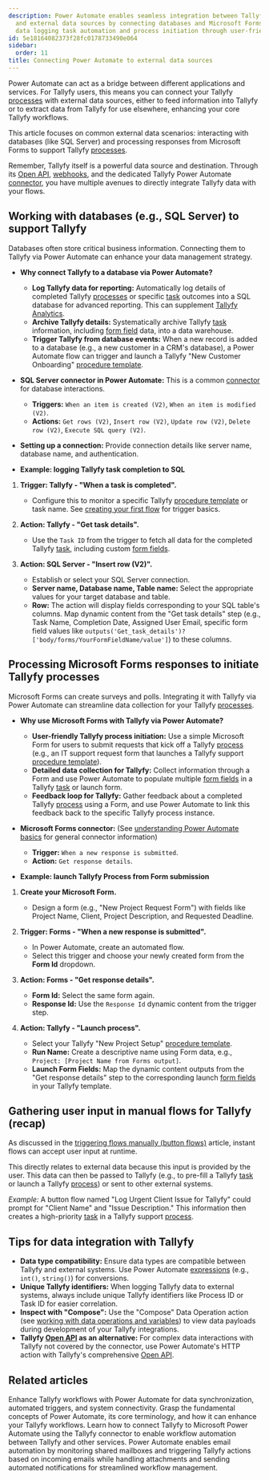 ```yaml
---
description: Power Automate enables seamless integration between Tallyfy processes
  and external data sources by connecting databases and Microsoft Forms while supporting
  data logging task automation and process initiation through user-friendly interfaces.
id: 5e18164082373f28fc0178733490e064
sidebar:
  order: 11
title: Connecting Power Automate to external data sources
---
```



Power Automate can act as a bridge between different applications and services. For Tallyfy users, this means you can connect your Tallyfy [processes](/products/pro/tracking-and-tasks/processes/) with external data sources, either to feed information into Tallyfy or to extract data from Tallyfy for use elsewhere, enhancing your core Tallyfy workflows.

This article focuses on common external data scenarios: interacting with databases (like SQL Server) and processing responses from Microsoft Forms to support Tallyfy [processes](/products/pro/tracking-and-tasks/processes/).

Remember, Tallyfy itself is a powerful data source and destination. Through its [Open API](/products/pro/integrations/open-api/), [webhooks](/products/pro/integrations/webhooks/), and the dedicated Tallyfy Power Automate [connector](/products/pro/integrations/middleware/power-automate/how-can-i-integrate-tallyfy-with-microsoft-power-automate/), you have multiple avenues to directly integrate Tallyfy data with your flows.

## Working with databases (e.g., SQL Server) to support Tallyfy

Databases often store critical business information. Connecting them to Tallyfy via Power Automate can enhance your data management strategy.

*   **Why connect Tallyfy to a database via Power Automate?**
    *   **Log Tallyfy data for reporting:** Automatically log details of completed Tallyfy [processes](/products/pro/tracking-and-tasks/processes/) or specific [task](/products/pro/tracking-and-tasks/tasks/) outcomes into a SQL database for advanced reporting. This can supplement [Tallyfy Analytics](/products/pro/integrations/analytics/).
    *   **Archive Tallyfy details:** Systematically archive Tallyfy [task](/products/pro/tracking-and-tasks/tasks/) information, including [form field](/products/pro/tracking-and-tasks/tasks/what-are-form-fields-in-tallyfy/) data, into a data warehouse.
    *   **Trigger Tallyfy from database events:** When a new record is added to a database (e.g., a new customer in a CRM's database), a Power Automate flow can trigger and launch a Tallyfy "New Customer Onboarding" [procedure template](/products/pro/documenting/templates/).

*   **SQL Server connector in Power Automate:**
    This is a common [connector](/products/pro/integrations/middleware/power-automate/understanding-power-automate-basics/) for database interactions.
    *   **Triggers:** `When an item is created (V2)`, `When an item is modified (V2)`.
    *   **Actions:** `Get rows (V2)`, `Insert row (V2)`, `Update row (V2)`, `Delete row (V2)`, `Execute SQL query (V2)`.

*   **Setting up a connection:** Provide connection details like server name, database name, and authentication.

*   **Example: logging Tallyfy task completion to SQL**

<Steps>

1.  **Trigger: Tallyfy - "When a task is completed".**
	*   Configure this to monitor a specific Tallyfy [procedure template](/products/pro/documenting/templates/) or task name. See [creating your first flow](/products/pro/integrations/middleware/power-automate/creating-your-first-flow-in-power-automate/) for trigger basics.

2.  **Action: Tallyfy - "Get task details".**
	*   Use the `Task ID` from the trigger to fetch all data for the completed Tallyfy [task](/products/pro/tracking-and-tasks/tasks/), including custom [form fields](/products/pro/tracking-and-tasks/tasks/what-are-form-fields-in-tallyfy/).

3.  **Action: SQL Server - "Insert row (V2)".**
	*   Establish or select your SQL Server connection.
	*   **Server name, Database name, Table name:** Select the appropriate values for your target database and table.
	*   **Row:** The action will display fields corresponding to your SQL table's columns. Map dynamic content from the "Get task details" step (e.g., Task Name, Completion Date, Assigned User Email, specific form field values like `outputs('Get_task_details')?['body/forms/YourFormFieldName/value']`) to these columns.



</Steps>

## Processing Microsoft Forms responses to initiate Tallyfy processes

Microsoft Forms can create surveys and polls. Integrating it with Tallyfy via Power Automate can streamline data collection for your Tallyfy [processes](/products/pro/tracking-and-tasks/processes/).

*   **Why use Microsoft Forms with Tallyfy via Power Automate?**
    *   **User-friendly Tallyfy process initiation:** Use a simple Microsoft Form for users to submit requests that kick off a Tallyfy [process](/products/pro/tracking-and-tasks/processes/) (e.g., an IT support request form that launches a Tallyfy support [procedure template](/products/pro/documenting/templates/)).
    *   **Detailed data collection for Tallyfy:** Collect information through a Form and use Power Automate to populate multiple [form fields](/products/pro/tracking-and-tasks/tasks/what-are-form-fields-in-tallyfy/) in a Tallyfy [task](/products/pro/tracking-and-tasks/tasks/) or launch form.
    *   **Feedback loop for Tallyfy:** Gather feedback about a completed Tallyfy [process](/products/pro/tracking-and-tasks/processes/) using a Form, and use Power Automate to link this feedback back to the specific Tallyfy process instance.

*   **Microsoft Forms connector:** (See [understanding Power Automate basics](/products/pro/integrations/middleware/power-automate/understanding-power-automate-basics/) for general connector information)
    *   **Trigger:** `When a new response is submitted`.
    *   **Action:** `Get response details`.

*   **Example: launch Tallyfy Process from Form submission**

<Steps>

1.  **Create your Microsoft Form.**
	*   Design a form (e.g., "New Project Request Form") with fields like Project Name, Client, Project Description, and Requested Deadline.

2.  **Trigger: Forms - "When a new response is submitted".**
	*   In Power Automate, create an automated flow.
	*   Select this trigger and choose your newly created form from the **Form Id** dropdown.

3.  **Action: Forms - "Get response details".**
	*   **Form Id:** Select the same form again.
	*   **Response Id:** Use the `Response Id` dynamic content from the trigger step.



4.  **Action: Tallyfy - "Launch process".**
	*   Select your Tallyfy "New Project Setup" [procedure template](/products/pro/documenting/templates/).
	*   **Run Name:** Create a descriptive name using Form data, e.g., `Project: [Project Name from Forms output]`.
	*   **Launch Form Fields:** Map the dynamic content outputs from the "Get response details" step to the corresponding launch [form fields](/products/pro/tracking-and-tasks/tasks/what-are-form-fields-in-tallyfy/) in your Tallyfy template.

</Steps>

## Gathering user input in manual flows for Tallyfy (recap)

As discussed in the [triggering flows manually (button flows)](/products/pro/integrations/middleware/power-automate/triggering-flows-manually-button-flows/) article, instant flows can accept user input at runtime.

This directly relates to external data because this input is provided by the user. This data can then be passed to Tallyfy (e.g., to pre-fill a Tallyfy [task](/products/pro/tracking-and-tasks/tasks/) or launch a Tallyfy [process](/products/pro/tracking-and-tasks/processes/)) or sent to other external systems.

*Example:* A button flow named "Log Urgent Client Issue for Tallyfy" could prompt for "Client Name" and "Issue Description." This information then creates a high-priority [task](/products/pro/tracking-and-tasks/tasks/) in a Tallyfy support [process](/products/pro/tracking-and-tasks/processes/).

## Tips for data integration with Tallyfy

*   **Data type compatibility:** Ensure data types are compatible between Tallyfy and external systems. Use Power Automate [expressions](/products/pro/integrations/middleware/power-automate/advanced-conditions-and-expressions/) (e.g., `int()`, `string()`) for conversions.
*   **Unique Tallyfy identifiers:** When logging Tallyfy data to external systems, always include unique Tallyfy identifiers like Process ID or Task ID for easier correlation.
*   **Inspect with "Compose":** Use the "Compose" Data Operation action (see [working with data operations and variables](/products/pro/integrations/middleware/power-automate/working-with-data-operations-and-variables/)) to view data payloads during development of your Tallyfy integrations.
*   **Tallyfy [Open API](/products/pro/integrations/open-api/) as an alternative:** For complex data interactions with Tallyfy not covered by the connector, use Power Automate's HTTP action with Tallyfy's comprehensive [Open API](/products/pro/integrations/open-api/).


## Related articles
<CardGrid>
<LinkTitleCard header="<b>Middleware > Power Automate</b>" href="/products/pro/integrations/middleware/power-automate/" > Enhance Tallyfy workflows with Power Automate for data synchronization, automated triggers, and system connectivity. </LinkTitleCard>
<LinkTitleCard header="<b>Power Automate > Understanding Power Automate basics</b>" href="/products/pro/integrations/middleware/power-automate/understanding-power-automate-basics/" > Grasp the fundamental concepts of Power Automate, its core terminology, and how it can enhance your Tallyfy workflows. </LinkTitleCard>
<LinkTitleCard header="<b>Power Automate > Connect Tallyfy to Power Automate</b>" href="/products/pro/integrations/middleware/power-automate/how-can-i-integrate-tallyfy-with-microsoft-power-automate/" > Learn how to connect Tallyfy to Microsoft Power Automate using the Tallyfy connector to enable workflow automation between Tallyfy and other services. </LinkTitleCard>
<LinkTitleCard header="<b>Power Automate > Working with email automation in Power Automate</b>" href="/products/pro/integrations/middleware/power-automate/working-with-email-automation-in-power-automate/" > Power Automate enables email automation by monitoring shared mailboxes and triggering Tallyfy actions based on incoming emails while handling attachments and sending automated notifications for streamlined workflow management. </LinkTitleCard>
</CardGrid>